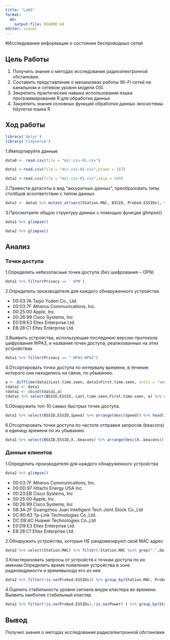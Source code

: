 ```yaml
---
title: "Lab5"
format:
  md:
    output-file: README.md
editor: visual
---
```


#Исследование информации о состоянии беспроводных сетей

## Цель Работы

1.  Получить знания о методах исследования радиоэлектронной обстановки.
2.  Составить представление о механизмах работы Wi-Fi сетей на канальном и сетевом уровне модели OSI.
3.  Зекрепить практические навыки использования языка программирования R для обработки данных
4.  Закрепить знания основных функций обработки данных экосистемы tidyverse языка R

## Ход работы

```r
library('dplyr')
library('tidyverse')
```
1.Импортируйте данные
```r
data0 <- read.csv(file = "mir.csv-01.csv")

```

```r
data1 <-read.csv(file = "mir.csv-01.csv",nrows = 167)
```

```r
data2 <-read.csv(file = "mir.csv-01.csv",skip = 169)

```

2.Привести датасеты в вид "аккуратных данных", преобразовать типы столбцов всоответствии с типом данных

```r
data2 <- data2 %>% mutate_at(vars(Station.MAC, BSSID, Probed.ESSIDs), trimws) %>% mutate_at(vars(Station.MAC, BSSID, Probed.ESSIDs), na_if, "")
```

3.Просмотрите общую структуру данных с помощью функции glimpse()

```r
data1 %>% glimpse()

```

```r
data2 %>% glimpse()

```
## Анализ

### Точки доступа

1.Определить небезопасные точки доступа (без шифрования -- OPN)

```r
data1 %>% filter(Privacy == ' OPN')
```

2.Определить производителя для каждого обнаруженного устройства

-   00:03:7A Taiyo Yuden Co., Ltd.
-   00:03:7F Atheros Communications, Inc.
-   00:25:00 Apple, Inc.
-   00:26:99 Cisco Systems, Inc
-   E0:D9:E3 Eltex Enterprise Ltd.
-   E8:28:C1 Eltex Enterprise Ltd.

3.Выявить устройства, использующие последнюю версию протокола шифрования WPA3, и названия точек доступа, реализованных на этих устройствах

```r
data1 %>% filter(Privacy == " WPA3 WPA2")
```

4.Отсортировать точки доступа по интервалу времени, в течение которого они находились на связи, по убыванию.
```r
a <- difftime(data1$Last.time.seen, data1$First.time.seen, units = "secs")
tdata1 <- data1
tdata1 <- cbind(tdata1,a)
tdata1 %>% select(BSSID,ESSID, Last.time.seen,First.time.seen, a) %>% arrange(desc(a))
```
5.Обнаружить топ-10 самых быстрых точек доступа.

```r
data1 %>% select(BSSID,ESSID,Speed) %>% arrange(desc(Speed)) %>% head(10)
```
6.Отсортировать точки доступа по частоте отправки запросов (beacons) в единицу времени по их убыванию.

```r
data1 %>% select(BSSID,ESSID,X..beacons) %>% arrange(desc(X..beacons))
```
### Данные клиентов

1.Определить производителя для каждого обнаруженного устройства

```r
data2 %>% glimpse()
```

-   00:03:7F Atheros Communications, Inc.
-   00:0D:97 Hitachi Energy USA Inc.
-   00:23:EB Cisco Systems, Inc
-   00:25:00 Apple, Inc.
-   00:26:99 Cisco Systems, Inc
-   08:3A:2F Guangzhou Juan Intelligent Tech Joint Stock Co.,Ltd
-   0C:80:63 Tp-Link Technologies Co.,Ltd.
-   DC:09:4C Huawei Technologies Co.,Ltd
-   E0:D9:E3 Eltex Enterprise Ltd.
-   E8:28:C1 Eltex Enterprise Ltd.


2.Обнаружить устройства, которые НЕ рандомизируют свой MAC адрес

```r
data2 %>% select(Station.MAC) %>% filter(!Station.MAC %in% grep(":",data2$Station.MAC, value = TRUE))
```

3.Кластеризовать запросы от устройств к точкам доступа по их именам.Определить время появления устройства в зоне радиовидимости и времявыхода его из нее.

```r
data2 %>% filter(!is.na(Probed.ESSIDs)) %>% group_by(Station.MAC, Probed.ESSIDs) %>%  summarise("first" = min(First.time.seen), "last" = max(Last.time.seen), Power)
```

4.Оценить стабильность уровня сигнала внури кластера во времени. Выявить наиболее стабильный кластер

```r
data2 %>% filter(!is.na(Probed.ESSIDs),!is.na(Power) ) %>% group_by(Station.MAC) %>%  summarise("first" = min(First.time.seen), "last" = max(Last.time.seen), Power) %>% arrange(desc(Power)) %>% head(1)
```
## Вывод
Получил знания о методах исследования радиоэлектронной обстановки
